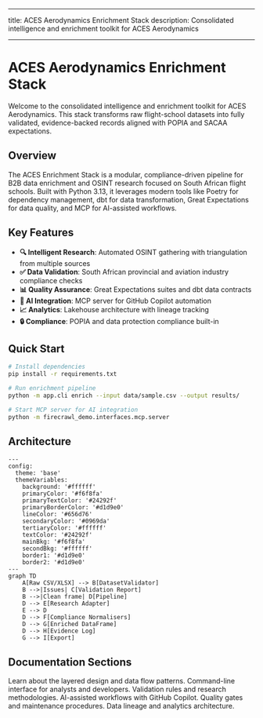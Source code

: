 <!--
markdownlint-disable MD025 MD033 MD041
-->

---

title: ACES Aerodynamics Enrichment Stack
description: Consolidated intelligence and enrichment toolkit for ACES Aerodynamics

---

# ACES Aerodynamics Enrichment Stack

Welcome to the consolidated intelligence and enrichment toolkit for ACES Aerodynamics. This stack transforms raw flight-school datasets into fully validated, evidence-backed records aligned with POPIA and SACAA expectations.

## Overview

The ACES Enrichment Stack is a modular, compliance-driven pipeline for B2B data enrichment and OSINT research focused on South African flight schools. Built with Python 3.13, it leverages modern tools like Poetry for dependency management, dbt for data transformation, Great Expectations for data quality, and MCP for AI-assisted workflows.

## Key Features

- **🔍 Intelligent Research**: Automated OSINT gathering with triangulation from multiple sources
- **✅ Data Validation**: South African provincial and aviation industry compliance checks
- **📊 Quality Assurance**: Great Expectations suites and dbt data contracts
- **🤖 AI Integration**: MCP server for GitHub Copilot automation
- **📈 Analytics**: Lakehouse architecture with lineage tracking
- **🔒 Compliance**: POPIA and data protection compliance built-in

## Quick Start

```bash
# Install dependencies
pip install -r requirements.txt

# Run enrichment pipeline
python -m app.cli enrich --input data/sample.csv --output results/

# Start MCP server for AI integration
python -m firecrawl_demo.interfaces.mcp.server
```

## Architecture

```mermaid
---
config:
  theme: 'base'
  themeVariables:
    background: '#ffffff'
    primaryColor: '#f6f8fa'
    primaryTextColor: '#24292f'
    primaryBorderColor: '#d1d9e0'
    lineColor: '#656d76'
    secondaryColor: '#0969da'
    tertiaryColor: '#ffffff'
    textColor: '#24292f'
    mainBkg: '#f6f8fa'
    secondBkg: '#ffffff'
    border1: '#d1d9e0'
    border2: '#d1d9e0'
---
graph TD
    A[Raw CSV/XLSX] --> B[DatasetValidator]
    B -->|Issues| C[Validation Report]
    B -->|Clean frame| D[Pipeline]
    D --> E[Research Adapter]
    E --> D
    D --> F[Compliance Normalisers]
    D --> G[Enriched DataFrame]
    D --> H[Evidence Log]
    G --> I[Export]
```

## Documentation Sections


<CardGrid>
  <Card title="Architecture" icon="document">
    Learn about the layered design and data flow patterns.
  </Card>
  <Card title="CLI Guide" icon="terminal">
    Command-line interface for analysts and developers.
  </Card>
  <Card title="Data Quality" icon="data">
    Validation rules and research methodologies.
  </Card>
  <Card title="MCP Integration" icon="robot">
    AI-assisted workflows with GitHub Copilot.
  </Card>
  <Card title="Operations" icon="gear">
    Quality gates and maintenance procedures.
  </Card>
  <Card title="Lakehouse" icon="database">
    Data lineage and analytics architecture.
  </Card>
</CardGrid>
